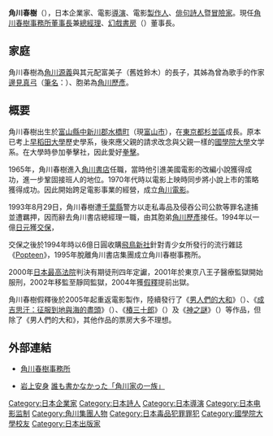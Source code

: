 {{blpunsourced|time=2019-04-24T16:53:58+00:00}}
{{japanese|japanese=角川 春樹|kana=かどかわ はるき|romaji=Kadokawa Haruki}}
'''角川春樹'''（{{bd|1942年|1月8日|catIdx=Kadokawa Haruki}}），日本企業家、電影[[導演|導演]]、電影[[製作人|製作人]]、[[俳句詩人|俳句詩人]]暨[[冒險家|冒險家]]。現任[[角川春樹事務所|角川春樹事務所]][[董事長|董事長]]兼[[總經理|總經理]]、[[幻戲書房|幻戲書房]]（{{lang|ja|幻戯書房}}）董事長。

==家庭==
角川春樹為[[角川源義|角川源義]]與其元配富美子（舊姓鈴木）的長子，其姊為曾為歌手的作家[[邊見真弓|邊見真弓]]（[[筆名|筆名]]：{{lang|ja|辺見じゅん}}）、胞弟為[[角川歷彥|角川歷彥]]。

==概要==
角川春樹出生於[[富山縣|富山縣]][[中新川郡|中新川郡]][[水橋町|水橋町]]（現[[富山市|富山市]]），在[[東京都|東京都]][[杉並區|杉並區]]成長。原本已考上[[早稻田大學|早稻田大學]]歷史學系，後來應父親的請求改念與父親一樣的[[國學院大學|國學院大學]]文学系。在大學時參加拳擊社，因此愛好[[拳擊|拳擊]]。

1965年，角川春樹進入[[角川書店|角川書店]]任職，當時他引進美國電影的改編小說獲得成功，進一步鞏固接班人的地位。1970年代時以電影上映時同步將小說上市的策略獲得成功。因此開始跨足電影事業的經營，成立[[角川映畫|角川電影]]。

1993年8月29日，角川春樹遭[[千葉縣|千葉縣]]警方以走私毒品及侵吞公司公款等罪名逮捕並遭羈押，因而辭去角川書店總經理一職，由其胞弟[[角川歷彥|角川歷彥]]接任。1994年以一億[[日元|日元]]獲[[交保|交保]]，

交保之後於1994年時以6億日圓收購[[飛鳥新社|飛鳥新社]]針對青少女所發行的流行雜誌《[[Popteen|Popteen]]》，1995年脫離角川書店集團成立角川春樹事務所。

2000年[[日本最高法院|日本最高法院]]判決有期徒刑四年定讞，2001年於東京八王子醫療監獄開始服刑，2002年移監至靜岡監獄，2004年獲[[假釋|假釋]]提前出獄。

角川春樹假釋後於2005年起重返電影製作，陸續發行了《[[男人們的大和|男人們的大和]]》（{{lang|ja|男たちの大和/YAMATO}}）、《[[成吉思汗：征服到地與海的盡頭|成吉思汗：征服到地與海的盡頭]]》（{{lang|ja|蒼き狼 地果て海尽きるまで}}）、《[[椿三十郎|椿三十郎]]》（{{lang|ja|椿三十郎}}）及《[[神之謎|神之謎]]》（{{lang|ja|神様のパズル}}）等作品，但除了《男人們的大和》，其他作品的票房大多不理想。

==外部連結==
*{{ja}} [http://www.kadokawaharuki.co.jp/ 角川春樹事務所] {{Wayback|url=http://www.kadokawaharuki.co.jp/ |date=20210502073632 }}
*{{ja}} [[岩上安身|岩上安身]] [https://web.archive.org/web/20110309032445/http://www.hh.iij4u.or.jp/~iwakami/kado1.htm 誰も書かなかった「角川家の一族」]

{{角川集團}}

{{DEFAULTSORT:Kadokawa Haruki}}

[[Category:日本企業家|Category:日本企業家]]
[[Category:日本詩人|Category:日本詩人]]
[[Category:日本導演|Category:日本導演]]
[[Category:日本电影监制|Category:日本电影监制]]
[[Category:角川集團人物|Category:角川集團人物]]
[[Category:日本毒品犯罪罪犯|Category:日本毒品犯罪罪犯]]
[[Category:國學院大學校友|Category:國學院大學校友]]
[[Category:日本出版家|Category:日本出版家]]